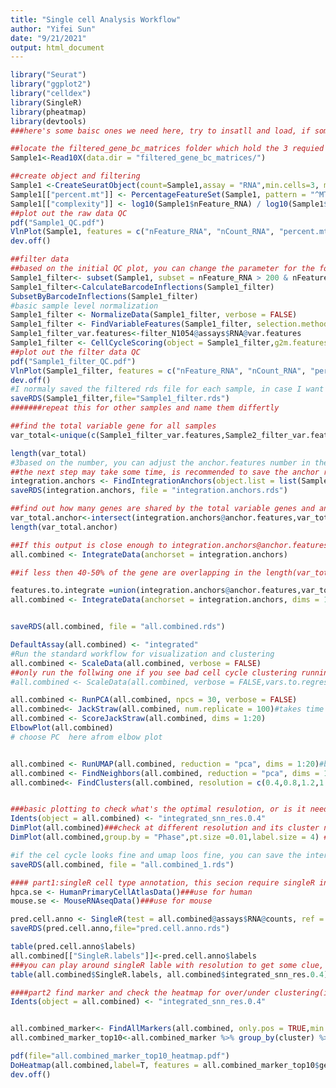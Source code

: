 ```yaml
---
title: "Single cell Analysis Workflow"
author: "Yifei Sun"
date: "9/21/2021"
output: html_document
---
```


```r
library("Seurat")
library("ggplot2")
library("celldex")
library(SingleR)
library(pheatmap)
library(devtools)
###here's some baisc ones we need here, try to insatll and load, if some packages are hard to load, make sure at least have Seurat for now
```

```r
##locate the filtered_gene_bc_matrices folder which hold the 3 requied files, name(sample1 here) the object based on the experiment lable(WT, MSF, dXT, etc)
Sample1<-Read10X(data.dir = "filtered_gene_bc_matrices/")

##create object and filtering
Sample1 <-CreateSeuratObject(count=Sample1,assay = "RNA",min.cells=3, min.feaures=200, project='Sample1')
Sample1[["percent.mt"]] <- PercentageFeatureSet(Sample1, pattern = "^MT-")
Sample1[["complexity"]] <- log10(Sample1$nFeature_RNA) / log10(Sample1$nCount_RNA)
##plot out the raw data QC
pdf("Sample1_QC.pdf") 
VlnPlot(Sample1, features = c("nFeature_RNA", "nCount_RNA", "percent.mt","complexity"), pt.size = 0.2,ncol = 4)
dev.off()

##filter data
##based on the initial QC plot, you can change the parameter for the following subset()
Sample1_filter<- subset(Sample1, subset = nFeature_RNA > 200 & nFeature_RNA < 3000 &percent.mt < 10 & complexity> 0.80)
Sample1_filter<-CalculateBarcodeInflections(Sample1_filter)
SubsetByBarcodeInflections(Sample1_filter)
#basic sample level normalization
Sample1_filter <- NormalizeData(Sample1_filter, verbose = FALSE)
Sample1_filter <- FindVariableFeatures(Sample1_filter, selection.method = "vst", nfeatures = 2000)
Sample1_filter_var.features<-filter_N1054@assays$RNA@var.features
Sample1_filter <- CellCycleScoring(object = Sample1_filter,g2m.features = cc.genes$g2m.genes, s.features = cc.genes$s.genes)
##plot out the filter data QC
pdf("Sample1_filter_QC.pdf") 
VlnPlot(Sample1_filter, features = c("nFeature_RNA", "nCount_RNA", "percent.mt","complexity"), pt.size = 0.2,ncol = 4)
dev.off()
#I normaly saved the filtered rds file for each sample, in case I want to try different normalization, intergration in the future.
saveRDS(Sample1_filter,file="Sample1_filter.rds")
#######repeat this for other samples and name them differtly
```

```r
##find the total variable gene for all samples
var_total<-unique(c(Sample1_filter_var.features,Sample2_filter_var.features,Sample3_filter_var.features,Sample4_filter_var.features,Sample5_filter_var.features,))

length(var_total)
#3based on the number, you can adjust the anchor.features number in the next step
##the next step may take some time, is recommended to save the anchor result in case R crash in the future
integration.anchors <- FindIntegrationAnchors(object.list = list(Sample1_filter,Sample2_filter,Sample3_filter,Sample4_filter,Sample5_filter), dims = 1:30, anchor.features=5000)
saveRDS(integration.anchors, file = "integration.anchors.rds")

##find out how many genes are shared by the total variable genes and anchors
var_total.anchor<-intersect(integration.anchors@anchor.features,var_total)
length(var_total.anchor)

##If this output is close enough to integration.anchors@anchor.features or var_total, then we can use the defualt
all.combined <- IntegrateData(anchorset = integration.anchors)

##if less then 40-50% of the gene are overlapping in the length(var_total.anchor), then we may need to use all the genes that matters to variation and anchoring for intergration, do the extra step as follow

features.to.integrate =union(integration.anchors@anchor.features,var_total)
all.combined <- IntegrateData(anchorset = integration.anchors, dims = 1:30,features.to.integrate =features.to.integrate)


saveRDS(all.combined, file = "all.combined.rds")
```

```r
DefaultAssay(all.combined) <- "integrated"
#Run the standard workflow for visualization and clustering
all.combined <- ScaleData(all.combined, verbose = FALSE)
##only run the follwing one if you see bad cell cycle clustering running through this section
#all.combined <- ScaleData(all.combined, verbose = FALSE,vars.to.regress = c("S.Score", "G2M.Score"))

all.combined <- RunPCA(all.combined, npcs = 30, verbose = FALSE)
all.combined<- JackStraw(all.combined, num.replicate = 100)#takes time
all.combined <- ScoreJackStraw(all.combined, dims = 1:20)
ElbowPlot(all.combined)
# choose PC  here afrom elbow plot


all.combined <- RunUMAP(all.combined, reduction = "pca", dims = 1:20)#be sure to change the dims based on previous elbow plot
all.combined <- FindNeighbors(all.combined, reduction = "pca", dims = 1:20)#be sure to change the dims based on previous elbow plot
all.combined<- FindClusters(all.combined, resolution = c(0.4,0.8,1.2,1.6,1.8))


###basic plotting to check what's the optimal resulotion, or is it needed for cell cycle correction
Idents(object = all.combined) <- "integrated_snn_res.0.4"
DimPlot(all.combined)###check at different resolution and its cluster number
DimPlot(all.combined,group.by = "Phase",pt.size =0.01,label.size = 4) ##this should get you a figure of cell cycle 

#if the cel cycle looks fine and umap loos fine, you can save the intergrated object for now
saveRDS(all.combined, file = "all.combined_1.rds")
```

```r
#### part1:singleR cell type annotation, this secion require singleR install.
hpca.se <- HumanPrimaryCellAtlasData()###use for human
mouse.se <- MouseRNAseqData()###use for mouse

pred.cell.anno <- SingleR(test = all.combined@assays$RNA@counts, ref = mouse.se, assay.type.test=1,labels = hpca.se$label.main)
saveRDS(pred.cell.anno,file="pred.cell.anno.rds")

table(pred.cell.anno$labels)
all.combined[["SingleR.labels"]]<-pred.cell.anno$labels
###you can play around singleR lable with resolution to get some clue, find a relatively good point where 80-90% of each cluster only have 1 kind of cell annotation lable.
table(all.combined$SingleR.labels, all.combined$integrated_snn_res.0.4)

####part2 find marker and check the heatmap for over/under clustering(it is okay to have multiple clusters look similar, you can always renamed them afterward, but maybe not have a super high resolution where you have to rename 10-20 clusters to a single annotation)
Idents(object = all.combined) <- "integrated_snn_res.0.4"


all.combined_marker<- FindAllMarkers(all.combined, only.pos = TRUE,min.pct = 0.25)
all.combined_marker_top10<-all.combined_marker %>% group_by(cluster) %>% top_n(n = 10, wt = avg_log2FC)

pdf(file="all.combined_marker_top10_heatmap.pdf")
DoHeatmap(all.combined,label=T, features = all.combined_marker_top10$gene,size=3)
dev.off()
```

